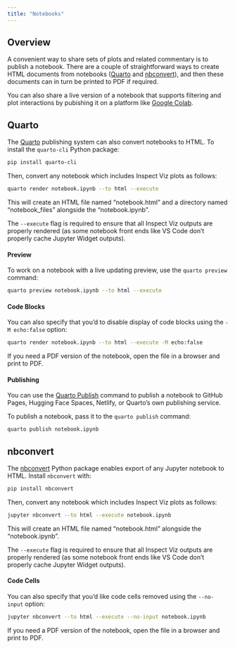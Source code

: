 ```yaml
---
title: "Notebooks"
---
```


## Overview

A convenient way to share sets of plots and related commentary is to publish a notebook. There are a couple of straightforward ways to create HTML documents from notebooks ([Quarto](#quarto) and [nbconvert](#nbconvert)), and then these documents can in turn be printed to PDF if required. 

You can also share a live version of a notebook that supports filtering and plot interactions by pubishing it on a platform like [Google Colab](https://colab.research.google.com/).



## Quarto

The [Quarto](https://quarto.org) publishing system can also convert notebooks to HTML. To install the `quarto-cli` Python package:

```bash
pip install quarto-cli
```

Then, convert any notebook which includes Inspect Viz plots as follows:

```bash
quarto render notebook.ipynb --to html --execute
```

This will create an HTML file named "notebook.html" and a directory named "notebook_files" alongside the "notebook.ipynb".

::: {.callout-important}
The `--execute` flag is required to ensure that all Inspect Viz outputs are properly rendered (as some notebook front ends like VS Code don't properly cache Jupyter Widget outputs).
:::

#### Preview

To work on a notebook with a live updating preview, use the `quarto preview` command:

```bash
quarto preview notebook.ipynb --to html --execute
```

#### Code Blocks

You can also specify that you'd to disable display of code blocks using the `-M echo:false` option:

```bash
quarto render notebook.ipynb --to html --execute -M echo:false
```

If you need a PDF version of the notebook, open the file in a browser and print to PDF.

#### Publishing

You can use the [Quarto Publish](https://quarto.org/docs/publishing/) command to publish a notebook to GitHub Pages, Hugging Face Spaces, Netlify, or Quarto's own publishing service.

To publish a notebook, pass it to the `quarto publish` command:

```bash
quarto publish notebook.ipynb
```



## nbconvert

The [nbconvert](https://nbconvert.readthedocs.io/en/latest/) Python package enables export of any Jupyter notebook to HTML. Install `nbconvert` with:

```bash
pip install nbconvert
```

Then, convert any notebook which includes Inspect Viz plots as follows:

```bash
jupyter nbconvert --to html --execute notebook.ipynb
```

This will create an HTML file named "notebook.html" alongside the "notebook.ipynb".

::: {.callout-important}
The `--execute` flag is required to ensure that all Inspect Viz outputs are properly rendered (as some notebook front ends like VS Code don't properly cache Jupyter Widget outputs).
:::


#### Code Cells

You can also specify that you'd like code cells removed using the `--no-input` option:

```bash
jupyter nbconvert --to html --execute --no-input notebook.ipynb
```

If you need a PDF version of the notebook, open the file in a browser and print to PDF.


